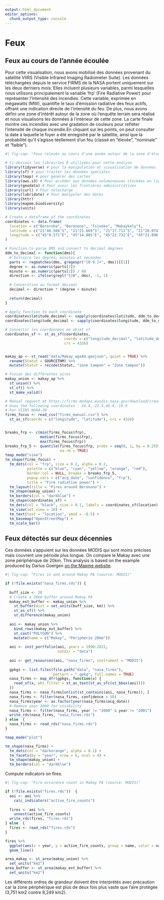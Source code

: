 ```yaml
---
output: html_document
editor_options: 
  chunk_output_type: console
---
```

# Feux

## Feux au cours de l'année écoulée 

Pour cette visualisation, nous avons mobilisé des données provenant du satellite VIIRS (Visible Infrared Imaging Radiometer Suite). Les données téléchargées depuis le service FIRMS de la NASA portent uniquement sur les deux derniers mois. Elles incluent plusieurs variables, parmi lesquelles nous utilisons principalement la variable 'frp' (Fire Radiative Power) pour représenter l'intensité des incendies. Cette variable, exprimée en mégawatts (MW), quantifie le taux d'émission radiative des feux actifs, offrant une indication directe de l'intensité du feu. De plus, nous avons défini une zone d'intérêt autour de la zone où l'enquête terrain sera réalisé et nous visualisons les données à l'intérieur de cette zone. La carte finale montre ces incendies avec une gradation de couleurs pour refléter l'intensité de chaque incendie.En cliquant sur les points, on peut consulter la date à laquelle le foyer a été enregistré par le satellite, ainsi que la probabilité qu'il s'agisse téellement d'un feu (classé en "élevée", "nominale" et "faible").

```r
#| fig-cap: "Feux relevés au cours d'une année autour de la zone d'étude 9 avril 2023-8 avril 2024 (Source: VIIRS-FIRMS)"

# Ci-dessous les librairies R utilisées pour cette analyse
library(tidyverse) # pour la manipulation et visualisation de données
library(sf) # pour traiter les données spatiales
library(tmap) # pour générer des cartes
library(aws.s3) # Pour accéder aux données volumineuses stockées en ligne
library(geodata) # Pour avoir les frontières administratives
library(curl) # Pour télécharge
library(lubridate) # Pour manipuler des dates
library(httr)
library(mapme.biodiversity)
library(units)

# Create a dataframe of the coordinates
coordinates <- data.frame(
  location = c("Beroroha", "Beronono", "Tsivoko", "Makaykely"),
  latitude = c("21°40.504’S", "21°21.669’S", "21°17.712’S", "21°28.074’S"),
  longitude = c("45°9.571’E", "45°14.885’E", "45°22.732’E", "45°21.896’E")
)

# Function to parse DMS and convert to decimal degrees
ddm_to_decimal <- function(dms){
  # Extraire les degrés, minutes et secondes
  parts <- regmatches(dms, gregexpr("[0-9.]+", dms))[[1]]
  degree <- as.numeric(parts[1])
  minute <- as.numeric(parts[2]) / 60
  direction <- ifelse(grepl("S|W", dms), -1, 1)
  
  # Converstion au format décimal
  decimal <- direction * (degree + minute)
  
  return(decimal)
}

# Apply function to each coordinate
coordinates$latitude_decimal <- sapply(coordinates$latitude, ddm_to_decimal)
coordinates$longitude_decimal <- sapply(coordinates$longitude, ddm_to_decimal)

# Convertir les coordonnées en objet sf
coordinates_sf <- st_as_sf(coordinates, 
                           coords = c("longitude_decimal", "latitude_decimal"), 
                           crs = 4326)


makay_ap <- st_read("data/Makay_wgs84.geojson", quiet = TRUE) %>%
  rename(Statut = SOURCETHM) %>%
  mutate(Statut = recode(Statut, "zone tampon" = "Zone tampon"))

# Fusion des différentes aires
makay_union <- makay_ap %>%
  st_union() %>%
  st_sf() %>%
  st_make_valid()

# Manual request at https://firms.modaps.eosdis.nasa.gov/download/create.php
# Uses the following coordinates : 44.4,-22.4,46.4,-19.9
# For VIIRS NOAA-20
firms_focus <- read_csv("firms_manual.csv") %>%
  st_as_sf(coords = c("longitude", "latitude"), crs = 4326)


breaks_frp <- c(min(firms_focus$frp), 
                median(firms_focus$frp), 
                max(firms_focus$frp))
breaks_frp_5 <- quantile(firms_focus$frp, probs = seq(0, 1, by = 0.25), 
                         na.rm = TRUE)
tmap_mode("view")
tm_shape(firms_focus) + 
  tm_dots(col = "frp", size = 0.2, alpha = 0.2, 
          palette = c("blue", "cyan", "yellow", "orange", "red"),
          border.col = NULL, breaks = breaks_frp_5,
          popup.vars = c("acq_date", "confidence", "frp"),
          title = "Fire radiative power") +
  tm_layout(title = "Fires around Beronono") + 
  tm_shape(makay_union) +
  tm_borders(col = "darkblue") + 
  tm_shape(coordinates_sf) +
  tm_dots(col = "black", size = 0.1, labels = coordinates_sf$location) +
  tm_view(set.view = 10) +
  tm_text(text = "location", ymod = -0.5) +
  tm_basemap("OpenStreetMap") +
  tm_scale_bar()

```

## Feux détectés sur deux décennies

Ces données s'appuient sur les données MODIS qui sont moins précises mais couvrent une période plus longue. On compare le Makay avec une zone périphérique de 20km.
This analysis is based on the example produced by Darius Goergen [on the Mapme website](https://mapme-initiative.github.io/mapme.biodiversity/articles/nasa-firms.html).

```r
#| fig-cap: "Fires in and around Makay PA (source: MODIS)"

if (!file.exists("nasa_firms.rds")) {
  
  buff_size <- 20
  # Create a 20km buffer around Makay PA
  makay_ext_buffer <- makay_union %>%
    st_buffer(dist = set_units(buff_size, km)) %>%
    st_as_sf() %>%
    st_difference(makay_union)
  
  aoi <- makay_union %>%
    bind_rows(makay_ext_buffer) %>% 
    st_cast("POLYGON") %>%
    mutate(name = c("Makay", "Périphérie 20km"))
  
  aoi <- init_portfolio(aoi, years = 1990:2022,
                        outdir = "data") 
  
  aoi <- get_resources(aoi, "nasa_firms", instrument = "MODIS")
  
  gpkgs <- list.files(file.path("data", "nasa_firms"),
                      pattern = ".gpkg", full.names = TRUE)
  nasa_firms <- map_dfr(gpkgs, function(x) {
    read_sf(x, wkt_filter = st_as_text(st_as_sfc(st_bbox(aoi))))
  })
  nasa_firms <- nasa_firms[unlist(st_contains(aoi, nasa_firms)), ]
  nasa_firms <- filter(nasa_firms, confidence > 50)
  nasa_firms$year <- as.factor(year(nasa_firms$acq_date))
  # Remove year 2000 for visibility
  nasa_firms <- filter(nasa_firms, year != "2000" & year != "2001")
  write_rds(nasa_firms, "nasa_firms.rds")
} else  {
  nasa_firms <- read_rds("nasa_firms.rds")
}

tmap_mode("plot")

tm_shape(nasa_firms) +
  tm_dots(col = "darkorange", alpha = 0.1) + 
  tm_facets(by = "year", nrow = 6, ncol = 4) +
  tm_shape(makay_union) + 
  tm_borders(col = "darkblue")


```

Compute indicators on fires.

```r
#| fig-cap: "Fire occurence count in Makay PA (source: MODIS)"

if (!file.exists("fires.rds"))  {
  aoi <- aoi %>%
    calc_indicators("active_fire_counts")
  
  fires <- aoi %>%
    unnest(active_fire_counts)
  write_rds(fires, "fires.rds")
} else  {
  fires <- read_rds("fires.rds")
}

fires %>%
  ggplot(aes(x = year, y = active_fire_counts, group = name, color = name)) + 
  geom_line()

area_makay <- st_area(makay_union) %>%
  set_units("km2")
area_buffer <- st_area(makay_ext_buffer) %>%
  set_units("km2")

```

Les différents ordres de grandeur doivent être interprétés avec précaution car la zone périphérique est plus de deux fois plus vaste que l'aire protégée (3,751 km2 contre 8,249 km2).

